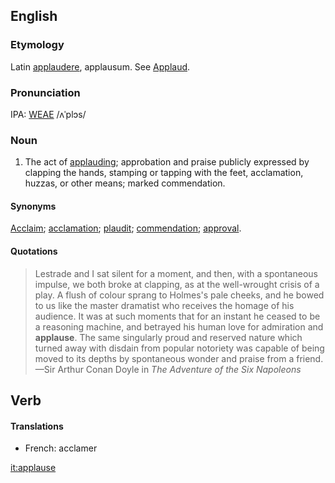 ==English==
===Etymology===
Latin [[applaudere]], applausum.  See  [[Applaud]].

===Pronunciation===
IPA: [[WEAE]] /ʌˈplɔs/

===Noun===
#The act of [[applauding]]; approbation and praise publicly expressed by clapping the hands, stamping or tapping with the  feet, acclamation, huzzas, or other means; marked  commendation.

====Synonyms====
[[Acclaim]]; [[acclamation]]; [[plaudit]]; [[commendation]]; [[approval]].

<!-- material copied from Webster's Revised Unabridged Dictionary (1913) -->

====Quotations====
<blockquote>
Lestrade and I sat silent for a moment, and then, with a
spontaneous impulse, we both broke at clapping, as at the
well-wrought crisis of a play.  A flush of colour sprang to
Holmes's pale cheeks, and he bowed to us like the master
dramatist who receives the homage of his audience.  It was
at such moments that for an instant he ceased to be a
reasoning machine, and betrayed his human love for admiration
and '''applause'''.  The same singularly proud and reserved nature
which turned away with disdain from popular notoriety was
capable of being moved to its depths by spontaneous wonder
and praise from a friend.
<BR>
&mdash;Sir Arthur Conan Doyle in ''The Adventure of the Six Napoleons''
</blockquote>

==Verb==
====Translations====
*French: acclamer

[[it:applause]]